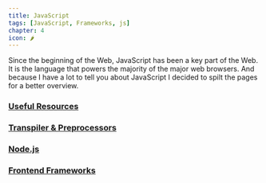 ```yaml
---
title: JavaScript
tags: [JavaScript, Frameworks, js]
chapter: 4
icon: 🌶
---
```


Since the beginning of the Web, JavaScript has been a key part of the Web. It is the language that powers the majority of the major web browsers.
And because I have a lot to tell you about JavaScript I decided to spilt the pages for a better overview.

### [Useful Resources](./useful-resources)

### [Transpiler & Preprocessors](./transpiler-and-preprocessors)

### [Node.js](./nodejs)

### [Frontend Frameworks](./frontend)
